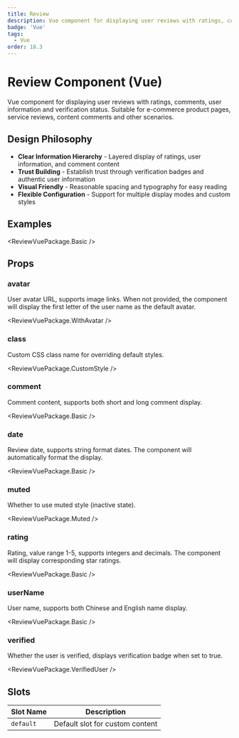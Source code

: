```yaml
---
title: Review
description: Vue component for displaying user reviews with ratings, comments, user information and verification status
badge: 'Vue'
tags:
  - Vue
order: 18.3
---
```



# Review Component (Vue)

Vue component for displaying user reviews with ratings, comments, user information and verification status. Suitable for e-commerce product pages, service reviews, content comments and other scenarios.

## Design Philosophy

- **Clear Information Hierarchy** - Layered display of ratings, user information, and comment content
- **Trust Building** - Establish trust through verification badges and authentic user information
- **Visual Friendly** - Reasonable spacing and typography for easy reading
- **Flexible Configuration** - Support for multiple display modes and custom styles

## Examples

<ReviewVuePackage.Basic />

## Props

### avatar
User avatar URL, supports image links. When not provided, the component will display the first letter of the user name as the default avatar.

<ReviewVuePackage.WithAvatar />

### class
Custom CSS class name for overriding default styles.

<ReviewVuePackage.CustomStyle />

### comment
Comment content, supports both short and long comment display.

<ReviewVuePackage.Basic />

### date
Review date, supports string format dates. The component will automatically format the display.

<ReviewVuePackage.Basic />

### muted
Whether to use muted style (inactive state).

<ReviewVuePackage.Muted />

### rating
Rating, value range 1-5, supports integers and decimals. The component will display corresponding star ratings.

<ReviewVuePackage.Basic />

### userName
User name, supports both Chinese and English name display.

<ReviewVuePackage.Basic />

### verified
Whether the user is verified, displays verification badge when set to true.

<ReviewVuePackage.VerifiedUser />

## Slots

| Slot Name | Description |
|-----------|-------------|
| `default` | Default slot for custom content |
